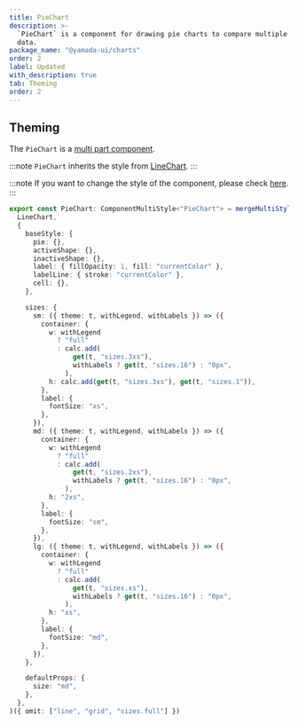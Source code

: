 ```yaml
---
title: PieChart
description: >-
  `PieChart` is a component for drawing pie charts to compare multiple sets of
  data.
package_name: "@yamada-ui/charts"
order: 2
label: Updated
with_description: true
tab: Theming
order: 2
---
```


## Theming

The `PieChart` is a [multi part component](/styled-system/theming/component-styles#multi-part-components).

:::note
`PieChart` inherits the style from [LineChart](/components/data-display/line-chart).
:::

:::note
If you want to change the style of the component, please check [here](/styled-system/theming/customize-theme#changing-the-style-of-components).
:::

```ts
export const PieChart: ComponentMultiStyle<"PieChart"> = mergeMultiStyle(
  LineChart,
  {
    baseStyle: {
      pie: {},
      activeShape: {},
      inactiveShape: {},
      label: { fillOpacity: 1, fill: "currentColor" },
      labelLine: { stroke: "currentColor" },
      cell: {},
    },

    sizes: {
      sm: ({ theme: t, withLegend, withLabels }) => ({
        container: {
          w: withLegend
            ? "full"
            : calc.add(
                get(t, "sizes.3xs"),
                withLabels ? get(t, "sizes.16") : "0px",
              ),
          h: calc.add(get(t, "sizes.3xs"), get(t, "sizes.1")),
        },
        label: {
          fontSize: "xs",
        },
      }),
      md: ({ theme: t, withLegend, withLabels }) => ({
        container: {
          w: withLegend
            ? "full"
            : calc.add(
                get(t, "sizes.2xs"),
                withLabels ? get(t, "sizes.16") : "0px",
              ),
          h: "2xs",
        },
        label: {
          fontSize: "sm",
        },
      }),
      lg: ({ theme: t, withLegend, withLabels }) => ({
        container: {
          w: withLegend
            ? "full"
            : calc.add(
                get(t, "sizes.xs"),
                withLabels ? get(t, "sizes.16") : "0px",
              ),
          h: "xs",
        },
        label: {
          fontSize: "md",
        },
      }),
    },

    defaultProps: {
      size: "md",
    },
  },
)({ omit: ["line", "grid", "sizes.full"] })
```
